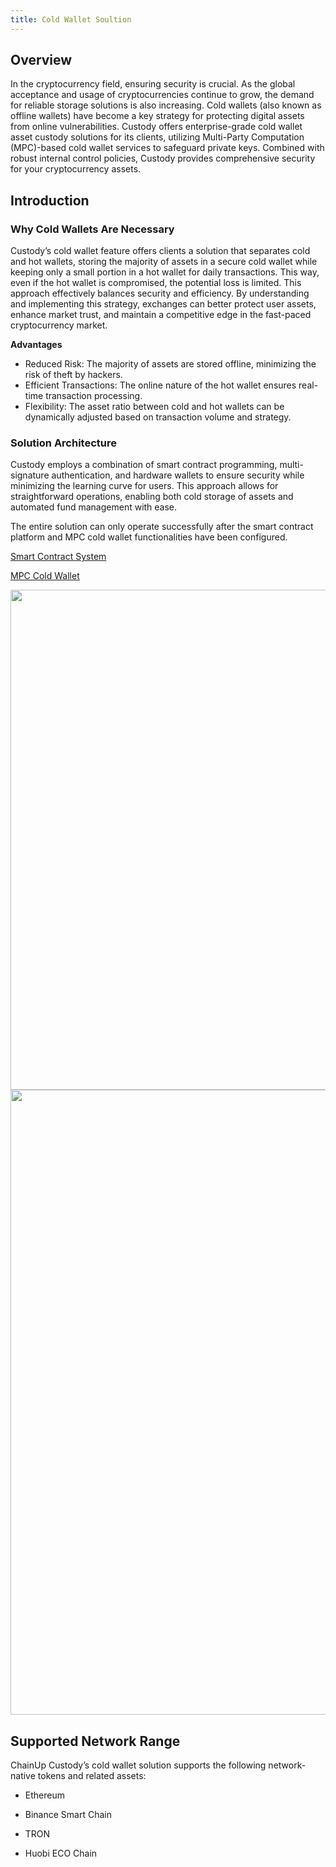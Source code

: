```yaml
---
title: Cold Wallet Soultion
---
```


## Overview

In the cryptocurrency field, ensuring security is crucial. As the global acceptance and usage of cryptocurrencies continue to grow, the demand for reliable storage solutions is also increasing. Cold wallets (also known as offline wallets) have become a key strategy for protecting digital assets from online vulnerabilities. Custody offers enterprise-grade cold wallet asset custody solutions for its clients, utilizing Multi-Party Computation (MPC)-based cold wallet services to safeguard private keys. Combined with robust internal control policies, Custody provides comprehensive security for your cryptocurrency assets.



## Introduction

### Why Cold Wallets Are Necessary

Custody’s cold wallet feature offers clients a solution that separates cold and hot wallets, storing the majority of assets in a secure cold wallet while keeping only a small portion in a hot wallet for daily transactions. This way, even if the hot wallet is compromised, the potential loss is limited. This approach effectively balances security and efficiency. By understanding and implementing this strategy, exchanges can better protect user assets, enhance market trust, and maintain a competitive edge in the fast-paced cryptocurrency market.


**Advantages**

* Reduced Risk: The majority of assets are stored offline, minimizing the risk of theft by hackers.
* Efficient Transactions: The online nature of the hot wallet ensures real-time transaction processing.
* Flexibility: The asset ratio between cold and hot wallets can be dynamically adjusted based on transaction volume and strategy.


### Solution Architecture

Custody employs a combination of smart contract programming, multi-signature authentication, and hardware wallets to ensure security while minimizing the learning curve for users. This approach allows for straightforward operations, enabling both cold storage of assets and automated fund management with ease.



<Note>
The entire solution can only operate successfully after the smart contract platform and MPC cold wallet functionalities have been configured.


[Smart Contract System](/help-center/manage-mpc/coldwallet/smartcontractsystem)

[MPC Cold Wallet](/help-center/manage-mpc/coldwallet/managecoldwallet)

</Note>

<div className="w-full flex items-center justify-center">
    <img src="/images/help-center/solutionstraen.jpeg" width="800"/>
</div>
<div className="w-full flex items-center justify-center">
    <img src="/images/help-center/flowingen.jpeg" width="1000"/>
</div>





## Supported Network Range

ChainUp Custody’s cold wallet solution supports the following network-native tokens and related assets:

* Ethereum

* Binance Smart Chain

* TRON

* Huobi ECO Chain

